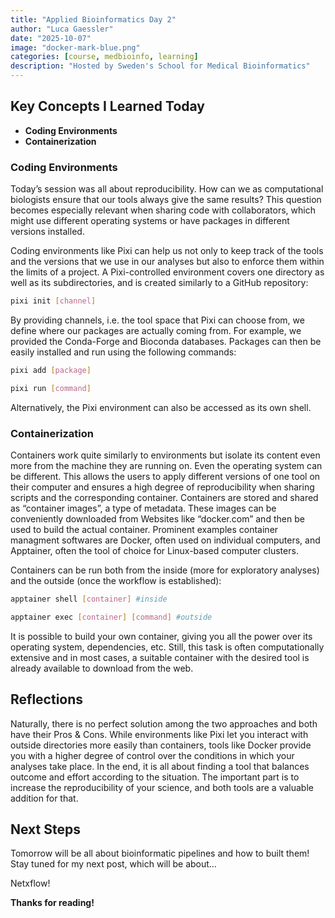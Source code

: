 ```yaml
---
title: "Applied Bioinformatics Day 2"
author: "Luca Gaessler"
date: "2025-10-07"
image: "docker-mark-blue.png"
categories: [course, medbioinfo, learning]
description: "Hosted by Sweden's School for Medical Bioinformatics"
---
```


## Key Concepts I Learned Today

- **Coding Environments**
- **Containerization**

### Coding Environments
Today's session was all about reproducibility. How can we as computational biologists ensure that our tools always give the same results? This question becomes especially relevant when sharing code with collaborators, which might use different operating systems or have packages in different versions installed. 

Coding environments like Pixi can help us not only to keep track of the tools and the versions that we use in our analyses but also to enforce them within the limits of a project. A Pixi-controlled environment covers one directory as well as its subdirectories, and is created similarly to a GitHub repository:

```bash
pixi init [channel]
```

By providing channels, i.e. the tool space that Pixi can choose from, we define where our packages are actually coming from. For example, we provided the Conda-Forge and Bioconda databases. Packages can then be easily installed and run using the following commands:

```bash
pixi add [package]

pixi run [command]
```

Alternatively, the Pixi environment can also be accessed as its own shell. 

### Containerization
Containers work quite similarly to environments but isolate its content even more from the machine they are running on. Even the operating system can be different. This allows the users to apply different versions of one tool on their computer and ensures a high degree of reproducibility when sharing scripts and the corresponding container. Containers are stored and shared as "container images", a type of metadata. These images can be conveniently downloaded from Websites like "docker.com" and then be used to build the actual container. Prominent examples container managment softwares are Docker, often used on individual computers, and Apptainer, often the tool of choice for Linux-based computer clusters.

Containers can be run both from the inside (more for exploratory analyses) and the outside (once the workflow is established):

```bash
apptainer shell [container] #inside

apptainer exec [container] [command] #outside
```

It is possible to build your own container, giving you all the power over its operating system, dependencies, etc. Still, this task is often computationally extensive and in most cases, a suitable container with the desired tool is already available to download from the web.

## Reflections
Naturally, there is no perfect solution among the two approaches and both have their Pros & Cons. While environments like Pixi let you interact with outside directories more easily than containers, tools like Docker provide you with a higher degree of control over the conditions in which your analyses take place. In the end, it is all about finding a tool that balances outcome and effort according to the situation. The important part is to increase the reproducibility of your science, and both tools are a valuable addition for that.

## Next Steps
Tomorrow will be all about bioinformatic pipelines and how to built them! Stay tuned for my next post, which will be about...

Netxflow!

**Thanks for reading!**